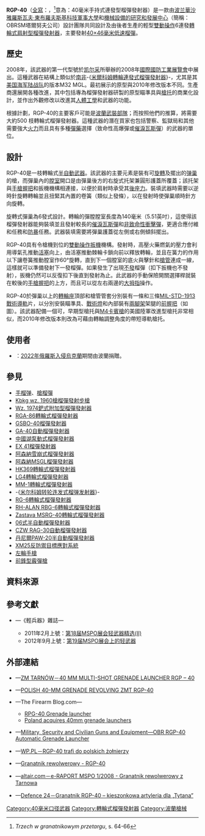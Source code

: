 {{refimprove|time=2014-06-11T15:49:32+00:00}}
{{NoteTA
|G1=Military
|G2=Firearms
|G3=長度單位
}}
{{Infobox Weapon
|name= RGP-40
|image= [[File:RGP40_MSPO2010_P1010117.JPG|300px]]
|caption= RGP-40的2010年修改版本，它與M32 MGL的設計相似，現已定型為最終版本
|origin= {{flagcountry|Poland}}
|type= [[榴弹发射器#转轮式榴弹发射器|轉輪式]][[榴彈發射器#肩射型|肩射型]][[榴彈發射器|榴彈發射器]]
<!-- Type selection -->
|is_ranged= yes
|is_bladed= 
|is_explosive= 
|is_artillery= 
|is_vehicle= 
|is_missile= 
|is_UK= 
<!-- Service history -->
|service= 
|used_by= 
|wars= [[2022年俄羅斯入侵烏克蘭|2022年俄羅斯入侵烏克蘭]]
<!-- Production history -->
|designer= <div class="NavFrame collapsed" style="color: black; background-color: #FFFFFF; margin: 0 auto; padding: 0 10px; text-align: left;"><div class="NavHead" style="background-color: #FFFFFF; margin: 0 auto; padding: 0 10px; font-weight:normal;"></div><div class="NavContent" style="background-color: #FFFFFF; margin: 0 auto; padding: 0 10px;">
* 華沙雅羅斯瓦夫·東布羅夫斯基科技軍事大學
* 機械設備的研究和發展中心
</div>
</div>
|design_date= 原型：2008—2009年
|manufacturer= 機械設備的研究和發展中心
|unit_cost= 
|production_date= 2009年—
|number= 
|variants= 參見[[#衍生型|衍生型]]
<!-- General specifications -->
|spec_label= 
|weight= 6.3[[千克|千克]]（13.89[[磅|磅]]）
|length= 850[[毫米|毫米]]（33.46[[英寸|英寸]]）
|part_length= 250毫米（9.84英吋）
|width= 
|height= 
|diameter= 
|crew= 
<!-- Ranged weapon specifications --> 
|cartridge= [[40毫米榴彈|40×46毫米低速榴彈]]
|caliber= 40毫米（1.57英吋）
|barrels= 1根，[[膛線|線膛]]
|action= <div class="NavFrame collapsed" style="color: black; background-color: #FFFFFF; margin: 0 auto; padding: 0 10px; text-align: left;"><div class="NavHead" style="background-color: #FFFFFF; margin: 0 auto; padding: 0 10px; font-weight:normal;"></div><div class="NavContent" style="background-color: #FFFFFF; margin: 0 auto; padding: 0 10px;">
* [[扳機|雙動操作扳機]]
* 專用[[發條|發條]]
</div>
</div>
|mode= {{Link-en|連發步槍|repeating rifle|連發}}
|rate= 
|velocity= 78[[米每秒|米／秒]]（255.91[[英尺每秒|英尺／秒]]）
|energy= 
|range= 400—800[[米_(单位)|公尺]]（437.45—874.89[[码|码]]，1,312.34—2,624.67[[英尺|英尺]]）
|max_range= 
|feed= 6發[[弹巢|弹巢]]，可[[轉_(角)|旋轉]]及擺出
|sights= [[机匣|轉輪座]]頂部的[[皮卡汀尼導軌|MIL-STD-1913戰術導軌]]上安裝日間／夜間[[瞄准镜|光學瞄準鏡]]、[[紅點鏡|紅點鏡／反射式瞄準鏡]]、[[全像武器照準器|全息瞄準鏡]]、[[夜視鏡|夜視鏡]]、[[熱成像儀|熱成像儀]]和／或[[機械瞄具|機械瞄具]]
<!-- 火炮規格 -->
|breech= 
|recoil= 
|carriage= 
|elevation= 
|traverse= 
<!-- 刃器規格 --> 
|blade_type= 
|hilt_type= 
|sheath_type= 
|head_type= 
|haft_type= 
<!-- 爆炸物內填炸藥規格 --> 
|filling= 
|filling_weight= 
|detonation= 
|yield= 
<!-- 車輛/飛彈 規格 -->
|armour= 
|primary_armament= 
|secondary_arament= 
|engine= 
|engine_power= 
|transmission= 
|payload_capacity= 
|fuel_capacity= 
|pw_ratio= 
|suspension= 
|clearance= 
|vehicle_range= 
|speed= 
|guidance= 
|steering= 
<!-- Missiles only -->
|wingspan= 
|propellant= 
|ceiling= 
|altitude= 
|depth= 
|boost= 
|accuracy= 
|launch_platform= 
|transport= 
}}

'''RGP-40'''（[[縮寫|全寫]]：{{Lang|pl|'''R'''ęczny '''G'''ranatnik '''P'''owtarzalny, '''40'''mm}}，<ref name=msio>''Trzech w granatnikowym przetargu'', s. 64-66</ref>意為：40毫米手持式連發型榴彈發射器）是一款由[[波兰|波兰]][[華沙雅羅斯瓦夫·東布羅夫斯基科技軍事大學|華沙雅羅斯瓦夫·東布羅夫斯基科技軍事大學]]和[[機械設備的研究和發展中心|機械設備的研究和發展中心]]（簡稱：OBRSM塔爾努夫公司）設計團隊共同設計及由後者生產的輕型[[扳機|雙動操作]]6連發[[榴弹发射器#转轮式榴弹发射器|轉輪式]][[榴彈發射器#肩射型|肩射型]][[榴彈發射器|榴彈發射器]]，主要發射[[40毫米榴彈|40×46毫米低速榴彈]]。

== 歷史 ==
2008年，該武器的第一代型號於[[凯尔采|凯尔采]]所舉辦的2008年[[國際國防工業展覽會|國際國防工業展覽會]]中展出。這種武器在結構上類似於[[南非|南非]]-{[[米尔科姆转轮连发式榴弹发射器|米爾科姆轉輪連發式榴彈發射器]]}-，尤其是其[[美国海军陆战队|美国海军陆战队]]的版本M32 MGL。最初展示的原型與2010年修改版本不同。生產商還展開各種改進，其中包括專為榴彈發射器研製的原型瞄準具與[[槍托|槍托]]的商業化設計，並作出外觀修改以改進其[[人因工程学|人體工學]]和武器的功能。

根據計劃，RGP-40的主要客戶可能是[[波蘭軍事|波蘭武裝部隊]]；而按照他們的推算，將需要大約500 枝轉輪式榴彈發射器。這種武器的潛在買家也包括警察、監獄局和其他需要強大[[火力|火力]]而且具有多種[[彈藥|彈藥]]選擇（致命性高爆彈或[[催淚彈|催淚瓦斯彈]]）的武器的單位。

== 設計 ==
RGP-40是一枝轉輪式[[半自動武器|半自動武器]]。該武器的主要元素是裝有可[[轉_(角)|旋轉]]及擺出的[[弹巢|弹巢]]的槍，而彈巢內的[[膛室|膛室]]開口是由彈巢後方的右旋式托架兼圓形護蓋所覆蓋；該托架與[[手槍握把|手槍握把]]和扳機機構相連接，以便於肩射時承受其[[後座力|後座力]]。裝填武器時需要以逆時針旋轉轉輪並且扭緊其內置的卷簧（類似上發條），以在發射時使彈巢順時針方向旋轉。

旋轉式彈巢為6發式設計。轉輪的彈膛膛室長度為140毫米（5.51英吋），這使得該榴彈發射器能夠裝填並且發射較長的[[催淚彈|催淚瓦斯彈]]和[[非致命性武器|非致命性]][[非致命性彈藥|衝擊彈]]，更適合應付維和任務和[[防暴|防暴]]任務。武器裝填需要將彈巢護蓋從左側或右側傾斜擺出。

RGP-40具有令槍機到位的[[扳機|雙動操作扳機]]機構。發射時，高壓火藥燃氣的壓力會利用導氣孔推動[[活塞|活塞]]向上，由活塞推動棘輪卡鎖向前以釋放轉輪，並且在簧力的作用以下讓卷簧推動膛室作60°旋轉，直到下一個膛室的底火與擊針和[[槍管|槍管]]連成一線，這樣就可以準備發射下一發榴彈。如果發生了出現[[不發|不發]]榴彈（扣下扳機也不發射），扳機仍然可以反復扣下後直到發射為止。此武器的手動保險開關選擇桿就裝在較後的[[手槍握把|手槍握把]]的上方，而且可以從左右兩邊的[[拇指|大拇指]]操作。

RGP-40於彈巢以上的[[机匣|轉輪座]]頂部和槍管管套分別裝有一條和三條[[皮卡汀尼導軌|MIL-STD-1913戰術導軌]]片，以分別安裝瞄準具、[[戰術燈|戰術燈]]和內部裝有[[兩腳架|兩腳架]]架腿的[[前握把|前握把]]（如圖）。該武器配備一個可{{Link-en|伸縮式槍托|Telescoping stock}}，早期型槍托與[[M4卡賓槍|M4卡賓槍]]的美國陸軍改進型槍托非常相似，而2010年修改版本則改為可藉由轉軸調整角度的帶短導軌槍托。

==使用者==
* {{flagcountry|Ukraine}}：[[2022年俄羅斯入侵烏克蘭|2022年俄羅斯入侵烏克蘭]]期間由波蘭捐贈。
== 參見 ==
{{refbegin|2}}
* [[手榴弹|手榴弹]]、[[步槍用榴彈|槍榴彈]]
* [[Kbkg_wz._1960槍榴彈發射步槍|Kbkg wz. 1960槍榴彈發射步槍]]
* [[Wz._1974鈀式附加型榴彈發射器|Wz. 1974鈀式附加型榴彈發射器]]
* [[RGA-86轉輪式榴彈發射器|RGA-86轉輪式榴彈發射器]]
* [[GSBO-40榴彈發射器|GSBO-40榴彈發射器]]
* [[GA-40自動榴彈發射器|GA-40自動榴彈發射器]]
* [[中國湖泵動式榴彈發射器|中國湖泵動式榴彈發射器]]
* [[EX_41榴彈發射器|EX 41榴彈發射器]]
* [[阿森納雪崩式榴彈發射器|阿森納雪崩式榴彈發射器]]
* [[阿森納MSGL榴彈發射器|阿森納MSGL榴彈發射器]]
* [[HK369轉輪式榴彈發射器|HK369轉輪式榴彈發射器]]
* [[LG4轉輪式榴彈發射器|LG4轉輪式榴彈發射器]]
* [[MM-1轉輪式榴彈發射器|MM-1轉輪式榴彈發射器]]
* -{[[米尔科姆转轮连发式榴弹发射器|米尔科姆转轮连发式榴弹发射器]]}-
* [[RG-6轉輪式榴彈發射器|RG-6轉輪式榴彈發射器]]
* [[RH-ALAN_RBG-6轉輪式榴彈發射器|RH-ALAN RBG-6轉輪式榴彈發射器]]
* [[Zastava_MSRG-40轉輪式榴彈發射器|Zastava MSRG-40轉輪式榴彈發射器]]
* [[06式半自動榴彈發射器|06式半自動榴彈發射器]]
* [[CZW_RAG-30自動榴彈發射器|CZW RAG-30自動榴彈發射器]]
* [[丹尼爾PAW-20半自動榴彈發射器|丹尼爾PAW-20半自動榴彈發射器]]
* [[XM25反防禦目標應對系統|XM25反防禦目標應對系統]]
* [[左輪手槍|左輪手槍]]
* [[前鋒型霰彈槍|前鋒型霰彈槍]]
{{refend}}

== 資料來源 ==
<div class="references-small">
<references />
</div>

== 參考文獻 ==
* {{zh-hans icon}}—《輕兵器》雜誌—
** 2011年2月上號：[https://web.archive.org/web/20140307020229/http://www.xzbu.com/8/view-1052303.htm 第18届MSPO展会轻武器精选(Ⅱ)]
** 2012年9月上號：[https://web.archive.org/web/20140221104927/http://www.xzbu.com/8/view-3454278.htm 第19届MSPO展会上的轻武器]

== 外部連結 ==
{{Commons category|RGP-40}}
* {{en icon}}—[http://www.zmt.tarnow.pl/en/offer/small-arms-and-remote-weapon-systems/40-mm-multi-shot-grenade-launcher-rgp-40.html ZM TARNÓW－40 MM MULTI-SHOT GRENADE LAUNCHER RGP – 40]{{Wayback|url=http://www.zmt.tarnow.pl/en/offer/small-arms-and-remote-weapon-systems/40-mm-multi-shot-grenade-launcher-rgp-40.html |date=20140121052624 }}
* {{en icon}}—[http://survincity.com/2012/11/polish-40-mm-grenade-revolving-zmt-rgp-40/ POLISH 40-MM GRENADE REVOLVING ZMT RGP-40]{{Wayback|url=http://survincity.com/2012/11/polish-40-mm-grenade-revolving-zmt-rgp-40/ |date=20160304124614 }}
* {{en icon}}—The Firearm Blog.com—
** [http://www.thefirearmblog.com/blog/2008/09/12/rpg-40-grenade-launcher/ RPG-40 Grenade launcher]{{Wayback|url=http://www.thefirearmblog.com/blog/2008/09/12/rpg-40-grenade-launcher/ |date=20150214102747 }}
** [http://www.thefirearmblog.com/blog/2016/02/25/poland-acquires-40mm-grenade-launchers/ Poland acquires 40mm grenade launchers]{{Wayback|url=http://www.thefirearmblog.com/blog/2016/02/25/poland-acquires-40mm-grenade-launchers/ |date=20160226105246 }}
* {{en icon}}—[http://www.militaryfactory.com/smallarms/detail.asp?smallarms_id=772 Military, Security and Civilian Guns and Equipment—OBR RGP-40 Automatic Grenade Launcher]{{Wayback|url=http://www.militaryfactory.com/smallarms/detail.asp?smallarms_id=772 |date=20140701115319 }}
* {{pl icon}}—[http://facet.wp.pl/kat,69514,wid,16236326,wiadomosc.html?ticaid=112e09 WP.PL－RGP-40 trafi do polskich żołnierzy]{{Wayback|url=http://facet.wp.pl/kat,69514,wid,16236326,wiadomosc.html?ticaid=112e09 |date=20150214100434 }}
* {{pl icon}}—[http://js2010.pl/index.php?option=com_content&view=article&id=213:granatnik-rewolwerowy-rgp-40&catid=41:bro-i-amunicja&Itemid=75 Granatnik rewolwerowy - RGP-40]{{Wayback|url=http://js2010.pl/index.php?option=com_content&view=article&id=213:granatnik-rewolwerowy-rgp-40&catid=41:bro-i-amunicja&Itemid=75 |date=20150214101935 }}
* {{pl icon}}—[https://web.archive.org/web/20100519144717/http://www.altair.com.pl/nsp-spec-62 altair.com－e-RAPORT MSPO 1/2008 - Granatnik rewolwerowy z Tarnowa]
* {{pl icon}}—[https://web.archive.org/web/20140720125308/http://www.defence24.pl/news_granatnik-rgp-40-kieszonkowa-artyleria-dla-tytana Defence 24－Granatnik RGP-40 – kieszonkowa artyleria dla „Tytana”]

{{DEFAULTSORT:RGP-40}}
[[Category:40毫米口径武器|Category:40毫米口径武器]]
[[Category:轉輪式榴彈發射器|Category:轉輪式榴彈發射器]]
[[Category:波蘭槍械|Category:波蘭槍械]]